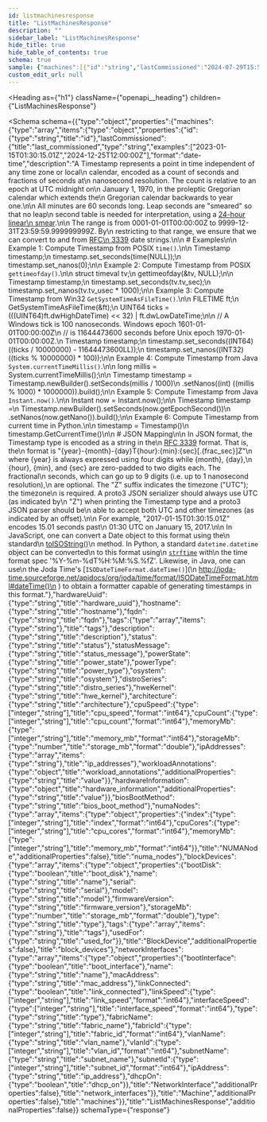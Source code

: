 ```yaml
---
id: listmachinesresponse
title: "ListMachinesResponse"
description: ""
sidebar_label: "ListMachinesResponse"
hide_title: true
hide_table_of_contents: true
schema: true
sample: {"machines":[{"id":"string","lastCommissioned":"2024-07-29T15:51:28.071Z","hardwareUuid":"string","hostname":"string","fqdn":"string","tags":["string"],"description":"string","status":"string","statusMessage":"string","powerState":"string","powerType":"string","osystem":"string","distroSeries":"string","hweKernel":"string","architecture":"string","cpuSpeed":0,"cpuCount":0,"memoryMb":0,"storageMb":0,"ipAddresses":["string"],"workloadAnnotations":{},"hardwareInformation":{},"biosBootMethod":"string","numaNodes":[{"index":0,"cpuCores":0,"memoryMb":0}],"blockDevices":[{"bootDisk":true,"name":"string","serial":"string","model":"string","firmwareVersion":"string","storageMb":0,"type":"string","tags":["string"],"usedFor":"string"}],"networkInterfaces":[{"bootInterface":true,"name":"string","macAddress":"string","linkConnected":true,"linkSpeed":0,"interfaceSpeed":0,"type":"string","fabricName":"string","fabricId":0,"vlanName":"string","vlanId":0,"subnetName":"string","subnetId":0,"ipAddress":"string","dhcpOn":true}]}]}
custom_edit_url: null
---
```



<Heading
  as={"h1"}
  className={"openapi__heading"}
  children={"ListMachinesResponse"}
>
</Heading>





<Schema
  schema={{"type":"object","properties":{"machines":{"type":"array","items":{"type":"object","properties":{"id":{"type":"string","title":"id"},"lastCommissioned":{"title":"last_commissioned","type":"string","examples":["2023-01-15T01:30:15.01Z","2024-12-25T12:00:00Z"],"format":"date-time","description":"A Timestamp represents a point in time independent of any time zone or local\n calendar, encoded as a count of seconds and fractions of seconds at\n nanosecond resolution. The count is relative to an epoch at UTC midnight on\n January 1, 1970, in the proleptic Gregorian calendar which extends the\n Gregorian calendar backwards to year one.\n\n All minutes are 60 seconds long. Leap seconds are \"smeared\" so that no leap\n second table is needed for interpretation, using a [24-hour linear\n smear](https://developers.google.com/time/smear).\n\n The range is from 0001-01-01T00:00:00Z to 9999-12-31T23:59:59.999999999Z. By\n restricting to that range, we ensure that we can convert to and from [RFC\n 3339](https://www.ietf.org/rfc/rfc3339.txt) date strings.\n\n # Examples\n\n Example 1: Compute Timestamp from POSIX `time()`.\n\n     Timestamp timestamp;\n     timestamp.set_seconds(time(NULL));\n     timestamp.set_nanos(0);\n\n Example 2: Compute Timestamp from POSIX `gettimeofday()`.\n\n     struct timeval tv;\n     gettimeofday(&tv, NULL);\n\n     Timestamp timestamp;\n     timestamp.set_seconds(tv.tv_sec);\n     timestamp.set_nanos(tv.tv_usec * 1000);\n\n Example 3: Compute Timestamp from Win32 `GetSystemTimeAsFileTime()`.\n\n     FILETIME ft;\n     GetSystemTimeAsFileTime(&ft);\n     UINT64 ticks = (((UINT64)ft.dwHighDateTime) << 32) | ft.dwLowDateTime;\n\n     // A Windows tick is 100 nanoseconds. Windows epoch 1601-01-01T00:00:00Z\n     // is 11644473600 seconds before Unix epoch 1970-01-01T00:00:00Z.\n     Timestamp timestamp;\n     timestamp.set_seconds((INT64) ((ticks / 10000000) - 11644473600LL));\n     timestamp.set_nanos((INT32) ((ticks % 10000000) * 100));\n\n Example 4: Compute Timestamp from Java `System.currentTimeMillis()`.\n\n     long millis = System.currentTimeMillis();\n\n     Timestamp timestamp = Timestamp.newBuilder().setSeconds(millis / 1000)\n         .setNanos((int) ((millis % 1000) * 1000000)).build();\n\n Example 5: Compute Timestamp from Java `Instant.now()`.\n\n     Instant now = Instant.now();\n\n     Timestamp timestamp =\n         Timestamp.newBuilder().setSeconds(now.getEpochSecond())\n             .setNanos(now.getNano()).build();\n\n Example 6: Compute Timestamp from current time in Python.\n\n     timestamp = Timestamp()\n     timestamp.GetCurrentTime()\n\n # JSON Mapping\n\n In JSON format, the Timestamp type is encoded as a string in the\n [RFC 3339](https://www.ietf.org/rfc/rfc3339.txt) format. That is, the\n format is \"{year}-{month}-{day}T{hour}:{min}:{sec}[.{frac_sec}]Z\"\n where {year} is always expressed using four digits while {month}, {day},\n {hour}, {min}, and {sec} are zero-padded to two digits each. The fractional\n seconds, which can go up to 9 digits (i.e. up to 1 nanosecond resolution),\n are optional. The \"Z\" suffix indicates the timezone (\"UTC\"); the timezone\n is required. A proto3 JSON serializer should always use UTC (as indicated by\n \"Z\") when printing the Timestamp type and a proto3 JSON parser should be\n able to accept both UTC and other timezones (as indicated by an offset).\n\n For example, \"2017-01-15T01:30:15.01Z\" encodes 15.01 seconds past\n 01:30 UTC on January 15, 2017.\n\n In JavaScript, one can convert a Date object to this format using the\n standard\n [toISOString()](https://developer.mozilla.org/en-US/docs/Web/JavaScript/Reference/Global_Objects/Date/toISOString)\n method. In Python, a standard `datetime.datetime` object can be converted\n to this format using\n [`strftime`](https://docs.python.org/2/library/time.html#time.strftime) with\n the time format spec '%Y-%m-%dT%H:%M:%S.%fZ'. Likewise, in Java, one can use\n the Joda Time's [`ISODateTimeFormat.dateTime()`](\n http://joda-time.sourceforge.net/apidocs/org/joda/time/format/ISODateTimeFormat.html#dateTime()\n ) to obtain a formatter capable of generating timestamps in this format."},"hardwareUuid":{"type":"string","title":"hardware_uuid"},"hostname":{"type":"string","title":"hostname"},"fqdn":{"type":"string","title":"fqdn"},"tags":{"type":"array","items":{"type":"string"},"title":"tags"},"description":{"type":"string","title":"description"},"status":{"type":"string","title":"status"},"statusMessage":{"type":"string","title":"status_message"},"powerState":{"type":"string","title":"power_state"},"powerType":{"type":"string","title":"power_type"},"osystem":{"type":"string","title":"osystem"},"distroSeries":{"type":"string","title":"distro_series"},"hweKernel":{"type":"string","title":"hwe_kernel"},"architecture":{"type":"string","title":"architecture"},"cpuSpeed":{"type":["integer","string"],"title":"cpu_speed","format":"int64"},"cpuCount":{"type":["integer","string"],"title":"cpu_count","format":"int64"},"memoryMb":{"type":["integer","string"],"title":"memory_mb","format":"int64"},"storageMb":{"type":"number","title":"storage_mb","format":"double"},"ipAddresses":{"type":"array","items":{"type":"string"},"title":"ip_addresses"},"workloadAnnotations":{"type":"object","title":"workload_annotations","additionalProperties":{"type":"string","title":"value"}},"hardwareInformation":{"type":"object","title":"hardware_information","additionalProperties":{"type":"string","title":"value"}},"biosBootMethod":{"type":"string","title":"bios_boot_method"},"numaNodes":{"type":"array","items":{"type":"object","properties":{"index":{"type":["integer","string"],"title":"index","format":"int64"},"cpuCores":{"type":["integer","string"],"title":"cpu_cores","format":"int64"},"memoryMb":{"type":["integer","string"],"title":"memory_mb","format":"int64"}},"title":"NUMANode","additionalProperties":false},"title":"numa_nodes"},"blockDevices":{"type":"array","items":{"type":"object","properties":{"bootDisk":{"type":"boolean","title":"boot_disk"},"name":{"type":"string","title":"name"},"serial":{"type":"string","title":"serial"},"model":{"type":"string","title":"model"},"firmwareVersion":{"type":"string","title":"firmware_version"},"storageMb":{"type":"number","title":"storage_mb","format":"double"},"type":{"type":"string","title":"type"},"tags":{"type":"array","items":{"type":"string"},"title":"tags"},"usedFor":{"type":"string","title":"used_for"}},"title":"BlockDevice","additionalProperties":false},"title":"block_devices"},"networkInterfaces":{"type":"array","items":{"type":"object","properties":{"bootInterface":{"type":"boolean","title":"boot_interface"},"name":{"type":"string","title":"name"},"macAddress":{"type":"string","title":"mac_address"},"linkConnected":{"type":"boolean","title":"link_connected"},"linkSpeed":{"type":["integer","string"],"title":"link_speed","format":"int64"},"interfaceSpeed":{"type":["integer","string"],"title":"interface_speed","format":"int64"},"type":{"type":"string","title":"type"},"fabricName":{"type":"string","title":"fabric_name"},"fabricId":{"type":["integer","string"],"title":"fabric_id","format":"int64"},"vlanName":{"type":"string","title":"vlan_name"},"vlanId":{"type":["integer","string"],"title":"vlan_id","format":"int64"},"subnetName":{"type":"string","title":"subnet_name"},"subnetId":{"type":["integer","string"],"title":"subnet_id","format":"int64"},"ipAddress":{"type":"string","title":"ip_address"},"dhcpOn":{"type":"boolean","title":"dhcp_on"}},"title":"NetworkInterface","additionalProperties":false},"title":"network_interfaces"}},"title":"Machine","additionalProperties":false},"title":"machines"}},"title":"ListMachinesResponse","additionalProperties":false}}
  schemaType={"response"}
>
  
</Schema>
            